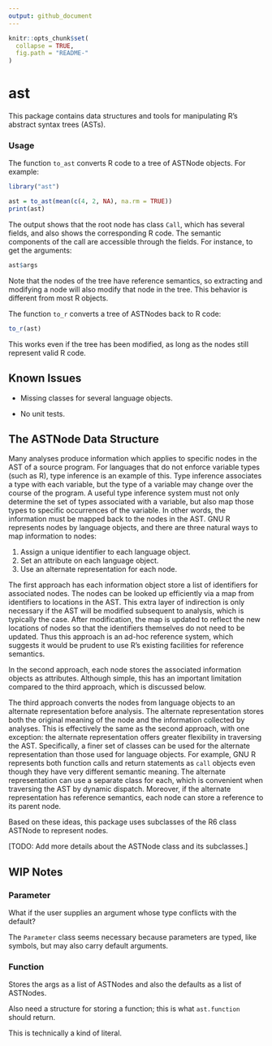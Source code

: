 ```yaml
---
output: github_document
---
```


<!-- README.md is generated from README.Rmd. Please edit that file -->

```r
knitr::opts_chunk$set(
  collapse = TRUE,
  fig.path = "README-"
)
```

# ast

This package contains data structures and tools for manipulating R's abstract
syntax trees (ASTs).

### Usage 

The function `to_ast` converts R code to a tree of ASTNode objects. For
example:
```r
library("ast")

ast = to_ast(mean(c(4, 2, NA), na.rm = TRUE))
print(ast)
```
The output shows that the root node has class `Call`, which has several fields,
and also shows the corresponding R code. The semantic components of the call
are accessible through the fields. For instance, to get the arguments:
```r
ast$args
```
Note that the nodes of the tree have reference semantics, so extracting and
modifying a node will also modify that node in the tree. This behavior is
different from most R objects.

The function `to_r` converts a tree of ASTNodes back to R code:
```r
to_r(ast)
```
This works even if the tree has been modified, as long as the nodes still
represent valid R code.


## Known Issues

* Missing classes for several language objects.

* No unit tests.


## The ASTNode Data Structure

Many analyses produce information which applies to specific nodes in the AST of
a source program. For languages that do not enforce variable types (such as R),
type inference is an example of this. Type inference associates a type with
each variable, but the type of a variable may change over the course of the
program. A useful type inference system must not only determine the set of
types associated with a variable, but also map those types to specific
occurrences of the variable. In other words, the information must be mapped
back to the nodes in the AST. GNU R represents nodes by language objects, and
there are three natural ways to map information to nodes:

1. Assign a unique identifier to each language object.
2. Set an attribute on each language object.
3. Use an alternate representation for each node.

The first approach has each information object store a list of identifiers for
associated nodes. The nodes can be looked up efficiently via a map from
identifiers to locations in the AST. This extra layer of indirection is only
necessary if the AST will be modified subsequent to analysis, which is
typically the case. After modification, the map is updated to reflect the new
locations of nodes so that the identifiers themselves do not need to be
updated. Thus this approach is an ad-hoc reference system, which suggests it
would be prudent to use R's existing facilities for reference semantics.

In the second approach, each node stores the associated information objects as
attributes. Although simple, this has an important limitation compared to the
third approach, which is discussed below.

The third approach converts the nodes from language objects to an alternate
representation before analysis. The alternate representation stores both the
original meaning of the node and the information collected by analyses. This is
effectively the same as the second approach, with one exception: the alternate
representation offers greater flexibility in traversing the AST. Specifically,
a finer set of classes can be used for the alternate representation than those
used for language objects. For example, GNU R represents both function calls
and return statements as `call` objects even though they have very different
semantic meaning. The alternate representation can use a separate class for
each, which is convenient when traversing the AST by dynamic dispatch.
Moreover, if the alternate representation has reference semantics, each node
can store a reference to its parent node.

Based on these ideas, this package uses subclasses of the R6 class ASTNode to
represent nodes.

[TODO: Add more details about the ASTNode class and its subclasses.]


## WIP Notes

### Parameter

What if the user supplies an argument whose type conflicts with the default?

The `Parameter` class seems necessary because parameters are typed, like
symbols, but may also carry default arguments.


### Function

Stores the args as a list of ASTNodes and also the defaults as a list of
ASTNodes. 

Also need a structure for storing a function; this is what `ast.function`
should return.

This is technically a kind of literal.
